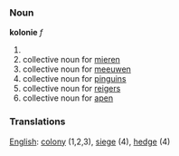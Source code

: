 === Noun ===

'''kolonie''' ''f''

#
#collective noun for [[mieren]]
#collective noun for [[meeuwen]]
#collective noun for [[pinguins]]
#collective noun for [[reigers]]
#collective noun for [[apen]]

=== Translations ===
[[English]]: [[colony]] (1,2,3), [[siege]] (4), [[hedge]] (4)